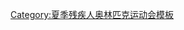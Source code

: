 {{Navbox
|name = 2008年夏季殘疾人奧林匹克運動會項目
|title = [[2008年夏季殘疾人奧林匹克運動會]]比賽項目
|titlestyle = background:#ded;
|listclass = hlist
|list1 = 
* [[2008年夏季残疾人奥林匹克运动会射箭比赛|射箭]]
* [[2008年夏季残疾人奥林匹克运动会田径比赛|田径]]
* [[2008年夏季残疾人奥林匹克运动会硬地滚球比赛|硬地滚球]]
* [[2008年夏季残疾人奥林匹克运动会自行车比赛|自行车]]
* [[2008年夏季残疾人奥林匹克运动会马术比赛|马术]]
* [[2008年夏季残疾人奥林匹克运动会五人制足球比赛|五人制足球]]
* [[2008年夏季残疾人奥林匹克运动会七人制足球比赛|七人制足球]]
* [[2008年夏季残疾人奥林匹克运动会盲人门球比赛|盲人门球]]
* [[2008年夏季残疾人奥林匹克运动会柔道比赛|柔道]]
* [[2008年夏季残疾人奥林匹克运动会举重比赛|举重]]
* [[2008年夏季残疾人奥林匹克运动会赛艇比赛|赛艇]]
* [[2008年夏季残疾人奥林匹克运动会帆船比赛|帆船]]
* [[2008年夏季残疾人奥林匹克运动会射击比赛|射击]]
* [[2008年夏季残疾人奥林匹克运动会游泳比赛|游泳]]
* [[2008年夏季残疾人奥林匹克运动会乒乓球比赛|乒乓球]]
* [[2008年夏季残疾人奥林匹克运动会坐式排球比赛|坐式排球]]
* [[2008年夏季残疾人奥林匹克运动会轮椅篮球比赛|轮椅篮球]]
* [[2008年夏季残疾人奥林匹克运动会轮椅击剑比赛|轮椅击剑]]
* [[2008年夏季残疾人奥林匹克运动会轮椅橄榄球比赛|轮椅橄榄球]]
* [[2008年夏季残疾人奥林匹克运动会轮椅网球比赛|轮椅网球]]
}}<noinclude>
[[Category:夏季残疾人奥林匹克运动会模板]]
</noinclude>